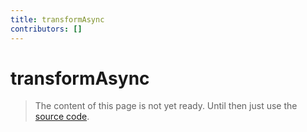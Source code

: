 ```yaml
---
title: transformAsync
contributors: []
---
```


# transformAsync

> The content of this page is not yet ready. Until then just use the [source code](https://github.com/fabian-hiller/valibot/blob/main/library/src/methods/transform/transformAsync.ts).
